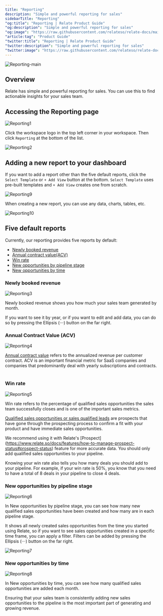 ```yaml
---
title: "Reporting"
description: "Simple and powerful reporting for sales"
sidebarTitle: "Reporting"
"og:title": "Reporting | Relate Product Guide"
"og:description": "Simple and powerful reporting for sales"
"og:image": "https://raw.githubusercontent.com/relateso/relate-docs/main/docs/images/features/reporting-main.png"
"article:tag": "Product Guide"
"twitter:title": "Reporting | Relate Product Guide"
"twitter:description": "Simple and powerful reporting for sales"
"twitter:image": "https://raw.githubusercontent.com/relateso/relate-docs/main/docs/images/features/reporting-main.png"
---
```


![Reporting-main](/docs/images/features/reporting-main.png)

## Overview

Relate has simple and powerful reporting for sales. You can use this to find actionable insights for your sales team.

## Accessing the Reporting page

![Reporting1](/docs/images/features/reporting.png)

Click the workspace logo in the top left corner in your workspace. Then click `Reporting` at the bottom of the list. 

![Reporting2](/docs/images/features/enter-reporting.png)

## Adding a new report to your dashboard

If you want to add a report other than the five default reports, click the `Select Template` or `+ Add View` button at the bottom. `Select Template` uses pre-built templates and `+ Add View` creates one from scratch. 

![Reporting9](/docs/images/features/add-new-reports.png)

When creating a new report, you can use any data, charts, tables, etc.

![Reporting10](/docs/images/features/add-new-reports2.png)


## Five default reports

Currently, our reporting provides five reports by default:
- [Newly booked revenue](/features/reporting#newly-booked-revenue)
- [Annual contract value(ACV)](/features/reporting#annual-contract-value-acv)
- [Win rate](/features/reporting#win-rate)
- [New opportunities by pipeline stage](/features/reporting#new-opportunities-by-pipeline-stage)
- [New opportunities by time](/features/reporting#new-opportunities-by-time)

### Newly booked revenue

![Reporting3](/docs/images/features/newly-booked-revenue.png)

Newly booked revenue shows you how much your sales team generated by month.

If you want to see it by year, or if you want to edit and add data, you can do so by pressing the Ellipsis (⋅⋅⋅) button on the far right. 

### Annual Contract Value (ACV)

![Reporting4](/docs/images/features/annual-contract-value.png)

[Annual contract value](https://www.relate.so/docs/wiki/acv) refers to the annualized revenue per customer contract. ACV is an important financial metric for SaaS companies and companies that predominantly deal with yearly subscriptions and contracts.
​
### Win rate

![Reporting5](/docs/images/features/win-rate.png)

Win rate refers to the percentage of qualified sales opportunities the sales team successfully closes and is one of the important sales metrics.

[Qualified sales opportunities or sales qualified leads](https://www.relate.so/docs/wiki/sql) are prospects that have gone through the prospecting process to confirm a fit with your product and have immediate sales opportunities.

We recommend using it with Relate's [Prospect] (https://www.relate.so/docs/features/how-to-manage-prospect-status#prospect-status) feature for more accurate data. You should only add qualified sales opportunities to your pipeline. 

Knowing your win rate also tells you how many deals you should add to your pipeline. For example, if your win rate is 50%, you know that you need to have a total of 8 deals in your pipeline to close 4 deals. 

### New opportunities by pipeline stage

![Reporting6](/docs/images/features/new-opportunities-by-pipeline-stage.png)

In New opportunities by pipeline stage, you can see how many new qualified sales opportunities have been created and how many are in each pipeline stage.

It shows all newly created sales opportunities from the time you started using Relate, so if you want to see sales opportunities created in a specific time frame, you can apply a filter. Filters can be added by pressing the Ellipsis (⋅⋅⋅) button on the far right. 

![Reporting7](/docs/images/features/ellipsis.png)

### New opportunities by time

![Reporting8](/docs/images/features/new-opportunities-by-time.png)

In New opportunities by time, you can see how many qualified sales opportunities are added each month.

Ensuring that your sales team is consistently adding new sales opportunities to the pipeline is the most important part of generating and growing revenue. 